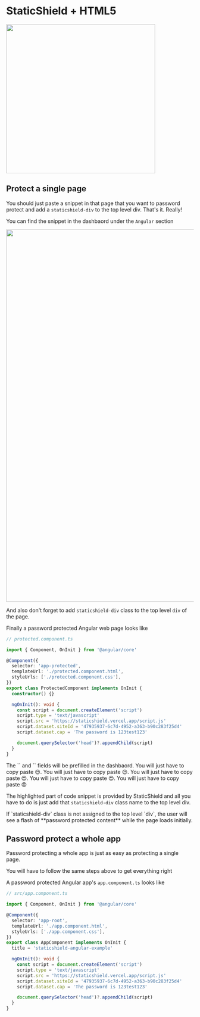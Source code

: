
# StaticShield + HTML5

<Bleed>
  <img src="/banners/angular.png" width="400px" />
</Bleed>

## Protect a single page

You should just paste a snippet in that page that you want to password protect and add a `staticshield-div`
to the top level div. That's it. Really!

You can find the snippet in the dashbaord under the `Angular` section

<Box t={30} b={30} l={-10}>
  <img src="/snippets/angular.png" width="1000px" />
</Box>

And also don't forget to add `staticshield-div` class to the top level `div` of the page.

Finally a password protected Angular web page looks like

```ts highlight=13,14,15,16,17,18,19,20,21
// protected.component.ts

import { Component, OnInit } from '@angular/core'

@Component({
  selector: 'app-protected',
  templateUrl: './protected.component.html',
  styleUrls: ['./protected.component.css'],
})
export class ProtectedComponent implements OnInit {
  constructor() {}

  ngOnInit(): void {
    const script = document.createElement('script')
    script.type = 'text/javascript'
    script.src = 'https://staticshield.vercel.app/script.js'
    script.dataset.siteId = '47935937-6c7d-4952-a363-b90c283f25d4'
    script.dataset.cap = 'The password is 123test123'

    document.querySelector('head')?.appendChild(script)
  }
}
```

<Callout>
	The `<DATA-SITE-ID>` and `<CAPTION>` fields will be prefilled in the dashbaord. You will just have to copy paste 😍. You will just have to copy paste 😍. You will just have to copy paste 😍. You will just have to copy paste 😍. You will just have to copy paste 😍
</Callout>

The highlighted part of code snippet is provided by StaticShield and all you have to do is just add that `staticshield-div`
class name to the top level div.

<Callout emoji="⚠️">
  If `staticshield-div` class is not assigned to the top level `div`, the user
  will see a flash of **password protected content** while the page loads
  initially.
</Callout>

## Password protect a whole app

Password protecting a whole app is just as easy as protecting a single page.

You will have to follow the same steps above to get everything right

A password protected Angular app's `app.component.ts` looks like

```ts highlight=10,14,15,16,17,18,19,20
// src/app.component.ts

import { Component, OnInit } from '@angular/core'

@Component({
  selector: 'app-root',
  templateUrl: './app.component.html',
  styleUrls: ['./app.component.css'],
})
export class AppComponent implements OnInit {
  title = 'staticshield-angular-example'

  ngOnInit(): void {
    const script = document.createElement('script')
    script.type = 'text/javascript'
    script.src = 'https://staticshield.vercel.app/script.js'
    script.dataset.siteId = '47935937-6c7d-4952-a363-b90c283f25d4'
    script.dataset.cap = 'The password is 123test123'

    document.querySelector('head')?.appendChild(script)
  }
}
```
